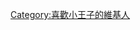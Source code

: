 {{Userbox
  |id = Le Petit Prince
  |id-s = 12
  |id-c = #808040
  |info = 这個用戶愛读'''[[小王子 (小说)|小王子]]'''。
  |info-c = #FFF380
  |info-s = 10
  |border-c = #CFECEC
}}
[[Category:喜歡小王子的維基人]]